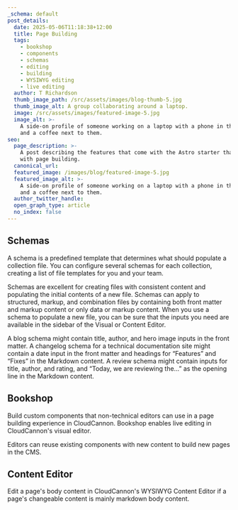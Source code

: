 ```yaml
---
_schema: default
post_details:
  date: 2025-05-06T11:18:38+12:00
  title: Page Building
  tags:
    - bookshop
    - components
    - schemas
    - editing
    - building
    - WYSIWYG editing
    - live editing
  author: T Richardson
  thumb_image_path: /src/assets/images/blog-thumb-5.jpg
  thumb_image_alt: A group collaborating around a laptop.
  image: /src/assets/images/featured-image-5.jpg
  image_alt: >-
    A side-on profile of someone working on a laptop with a phone in their hand,
    and a coffee next to them.
seo:
  page_description: >-
    A post describing the features that come with the Astro starter that help
    with page building.
  canonical_url:
  featured_image: /images/blog/featured-image-5.jpg
  featured_image_alt: >-
    A side-on profile of someone working on a laptop with a phone in their hand,
    and a coffee next to them.
  author_twitter_handle:
  open_graph_type: article
  no_index: false
---
```

## Schemas

A schema is a predefined template that determines what should populate a collection file. You can configure several schemas for each collection, creating a list of file templates for you and your team.

Schemas are excellent for creating files with consistent content and populating the initial contents of a new file. Schemas can apply to structured, markup, and combination files by containing both front matter and markup content or only data or markup content. When you use a schema to populate a new file, you can be sure that the inputs you need are available in the sidebar of the Visual or Content Editor.

A blog schema might contain title, author, and hero image inputs in the front matter. A changelog schema for a technical documentation site might contain a date input in the front matter and headings for “Features” and “Fixes” in the Markdown content. A review schema might contain inputs for title, author, and rating, and “Today, we are reviewing the…” as the opening line in the Markdown content.

## Bookshop

Build custom components that non-technical editors can use in a page building experience in CloudCannon. Bookshop enables live editing in CloudCannon's visual editor.

Editors can reuse existing components with new content to build new pages in the CMS.

## Content Editor

Edit a page's body content in CloudCannon's WYSIWYG Content Editor if a page's changeable content is mainly markdown body content.